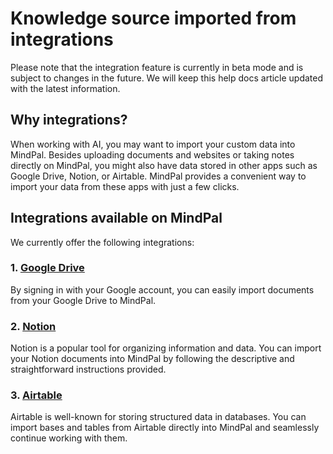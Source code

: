 # Knowledge source imported from integrations


<Callout>
  Please note that the integration feature is currently in beta mode and is
  subject to changes in the future. We will keep this help docs article updated
  with the latest information.
</Callout>

## Why integrations?

When working with AI, you may want to import your custom data into MindPal. Besides uploading documents and websites or taking notes directly on MindPal, you might also have data stored in other apps such as Google Drive, Notion, or Airtable. MindPal provides a convenient way to import your data from these apps with just a few clicks.

## Integrations available on MindPal

We currently offer the following integrations:

### 1. [Google Drive](https://drive.google.com)

By signing in with your Google account, you can easily import documents from your Google Drive to MindPal.

### 2. [Notion](https://www.notion.so)

Notion is a popular tool for organizing information and data. You can import your Notion documents into MindPal by following the descriptive and straightforward instructions provided.

### 3. [Airtable](https://airtable.com)

Airtable is well-known for storing structured data in databases. You can import bases and tables from Airtable directly into MindPal and seamlessly continue working with them.


<PageFooter />
